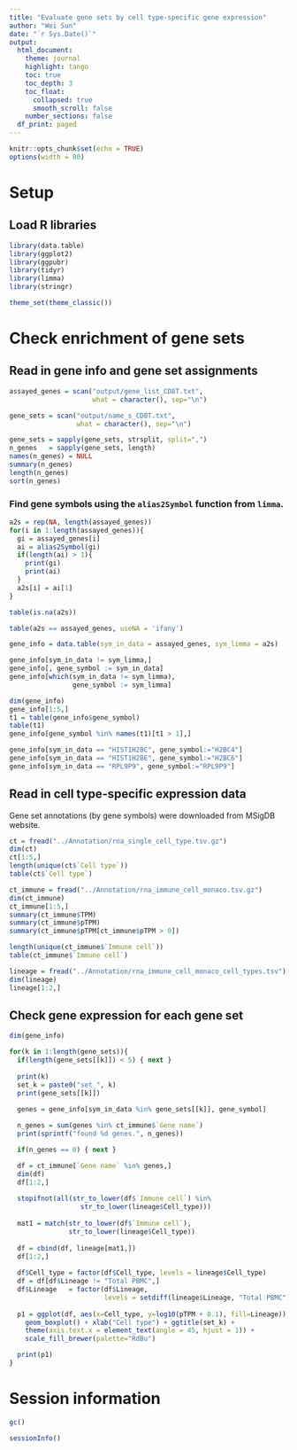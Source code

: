 ```yaml
---
title: "Evaluate gene sets by cell type-specific gene expression"
author: "Wei Sun"
date: "`r Sys.Date()`"
output: 
  html_document:
    theme: journal
    highlight: tango
    toc: true
    toc_depth: 3
    toc_float:
      collapsed: true
      smooth_scroll: false
    number_sections: false
  df_print: paged
---
```


```r
knitr::opts_chunk$set(echo = TRUE)
options(width = 80)
```


# Setup

## Load R libraries
```r
library(data.table)
library(ggplot2)
library(ggpubr)
library(tidyr)
library(limma)
library(stringr)

theme_set(theme_classic())
```

# Check enrichment of gene sets

## Read in gene info and gene set assignments

```r
assayed_genes = scan("output/gene_list_CD8T.txt", 
                     what = character(), sep="\n")

gene_sets = scan("output/name_s_CD8T.txt", 
                 what = character(), sep="\n")

gene_sets = sapply(gene_sets, strsplit, split=",")
n_genes   = sapply(gene_sets, length)
names(n_genes) = NULL
summary(n_genes)
length(n_genes)
sort(n_genes)
```


### Find gene symbols using the `alias2Symbol` function from `limma`.

```r
a2s = rep(NA, length(assayed_genes))
for(i in 1:length(assayed_genes)){
  gi = assayed_genes[i]
  ai = alias2Symbol(gi)
  if(length(ai) > 1){
    print(gi)
    print(ai)
  }
  a2s[i] = ai[1]
}

table(is.na(a2s))

table(a2s == assayed_genes, useNA = 'ifany')

gene_info = data.table(sym_in_data = assayed_genes, sym_limma = a2s)

gene_info[sym_in_data != sym_limma,]
gene_info[, gene_symbol := sym_in_data]
gene_info[which(sym_in_data != sym_limma), 
                gene_symbol := sym_limma]

dim(gene_info)
gene_info[1:5,]
t1 = table(gene_info$gene_symbol)
table(t1)
gene_info[gene_symbol %in% names(t1)[t1 > 1],]

gene_info[sym_in_data == "HIST1H2BC", gene_symbol:="H2BC4"]
gene_info[sym_in_data == "HIST1H2BE", gene_symbol:="H2BC6"]
gene_info[sym_in_data == "RPL9P9", gene_symbol:="RPL9P9"]
```

## Read in cell type-specific expression data

Gene set annotations (by gene symbols) were downloaded from MSigDB website. 

```r
ct = fread("../Annotation/rna_single_cell_type.tsv.gz")
dim(ct)
ct[1:5,]
length(unique(ct$`Cell type`))
table(ct$`Cell type`)

ct_immune = fread("../Annotation/rna_immune_cell_monaco.tsv.gz")
dim(ct_immune)
ct_immune[1:5,]
summary(ct_immune$TPM)
summary(ct_immune$pTPM)
summary(ct_immune$pTPM[ct_immune$pTPM > 0])

length(unique(ct_immune$`Immune cell`))
table(ct_immune$`Immune cell`)

lineage = fread("../Annotation/rna_immune_cell_monaco_cell_types.tsv")
dim(lineage)
lineage[1:2,]
```

## Check gene expression for each gene set

```r
dim(gene_info)

for(k in 1:length(gene_sets)){
  if(length(gene_sets[[k]]) < 5) { next }
  
  print(k)
  set_k = paste0("set_", k)
  print(gene_sets[[k]])
  
  genes = gene_info[sym_in_data %in% gene_sets[[k]], gene_symbol]

  n_genes = sum(genes %in% ct_immune$`Gene name`)
  print(sprintf("found %d genes.", n_genes))

  if(n_genes == 0) { next }

  df = ct_immune[`Gene name` %in% genes,]
  dim(df)
  df[1:2,]
  
  stopifnot(all(str_to_lower(df$`Immune cell`) %in% 
                  str_to_lower(lineage$Cell_type)))
  
  mat1 = match(str_to_lower(df$`Immune cell`), 
               str_to_lower(lineage$Cell_type))
  
  df = cbind(df, lineage[mat1,])
  df[1:2,]
  
  df$Cell_type = factor(df$Cell_type, levels = lineage$Cell_type)
  df = df[df$Lineage != "Total PBMC",]
  df$Lineage   = factor(df$Lineage, 
                        levels = setdiff(lineage$Lineage, "Total PBMC"))
  
  p1 = ggplot(df, aes(x=Cell_type, y=log10(pTPM + 0.1), fill=Lineage)) + 
    geom_boxplot() + xlab("Cell type") + ggtitle(set_k) + 
    theme(axis.text.x = element_text(angle = 45, hjust = 1)) + 
    scale_fill_brewer(palette="RdBu")

  print(p1)
}

```


# Session information
```r
gc()

sessionInfo()
```

